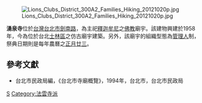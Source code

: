 {{No footnotes|time=2018-08-21T16:51:43+00:00}} 
[[File:Lions_Clubs_District_300A2_Families_Hiking_20121020p.jpg|thumb]]

'''湧泉寺'''位於[[台灣|台灣]][[台北市|台北市]][[劍南路|劍南路]]，為主祀[[釋迦牟尼|釋迦牟尼]]之[[佛教|佛教]]廟宇。該建物興建於1958年，今為位於台北[[士林區|士林區]]之仿古廟宇建築。另外，該廟宇的組織型態為[[管理人|管理人]]制，祭典日期則是每年農曆之[[正月廿三|正月廿三]]。

==參考文獻==
{{commons category|Taipei Yongquan Temple}}
*台北市民政局編，《台北市寺廟概覽》，1994年，台北市，台北市民政局

[[Category:台北市佛寺|S]]
[[Category:法雲寺派|Category:法雲寺派]]